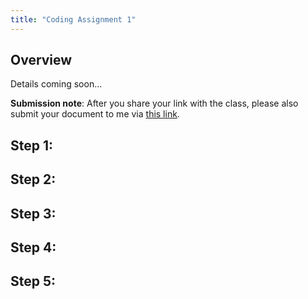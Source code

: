 ```yaml
---
title: "Coding Assignment 1"
---
```


## Overview

Details coming soon... 

**Submission note**: After you share your link with the class, please also submit your document to me via [this link]().

## Step 1: 


## Step 2: 

## Step 3: 

## Step 4:

## Step 5: 

